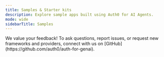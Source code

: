 ```yaml
---
title: Samples & Starter kits
description: Explore sample apps built using Auth0 for AI Agents.
mode: wide
sidebarTitle: Samples
---
```



<Note>
  We value your feedback! To ask questions, report issues, or request new
  frameworks and providers, connect with us on
  [GitHub](https://github.com/auth0/auth-for-genai).
</Note>

<Samples />

<StarterKits />
